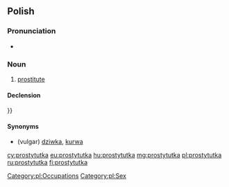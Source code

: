 {{also|prostitutka|проститутка}}
==Polish==

===Pronunciation===
* {{IPA|/prɔstɨˈtutka/|lang=pl}}

===Noun===
{{pl-noun|f}}

# [[prostitute]]

====Declension====
{{pl-decl-noun-f}}}}

====Synonyms====
* (vulgar) [[dziwka]], [[kurwa]]

[[Category:pl:Occupations]]
[[Category:pl:Sex]]

[[cy:prostytutka]]
[[eu:prostytutka]]
[[hu:prostytutka]]
[[mg:prostytutka]]
[[pl:prostytutka]]
[[ru:prostytutka]]
[[fi:prostytutka]]